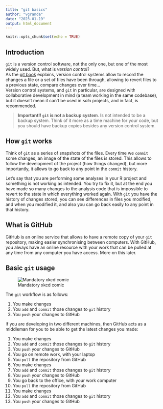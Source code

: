 ```yaml
---
title: "git basics"
author: "vgranda"
date: "2023-01-19"
output: html_document
---
```


```r
knitr::opts_chunk$set(echo = TRUE)
```

## Introduction

`git` is a version control software, not the only one, but one of the most
widely used. But, what is *version control*?  
As the [git book](https://git-scm.com/book/en/v2) explains, version control
systems allow to record the changes a file or a set of files have been through,
allowing to revert files to a previous state, compare changes over time...  
Version control systems, and `git` in particular, are designed with
collaborative development in mind (a team working in the same codebase), but it
doesn't mean it can't be used in *solo* projects, and in fact, is recommended.

  > **Important!! `git` is not a backup system**. Is not intended to be a backup
  system. Think of it more as a time machine for your code, but you should have
  backup copies besides any version control system.

## How `git` works

Think of `git` as a series of snapshots of the files. Every time we `commit`
some changes, an image of the state of the files is stored. This allows to
follow the development of the project (how things changed), but more
importantly, it allows to go back to any point in the `commit` history.  

Let's say that you are performing some analyses in your R project and something
is not working as intended. You try to fix it, but at the end you have made so
many changes to the analysis code that is impossible to revert to the state in
which everything worked again. With `git` you have the history of changes
stored, you can see differences in files you modified, and when you modified it,
and also you can go back easily to any point in that history.

## What is GitHub

GitHub is an online service that allows to have a remote copy of your `git`
repository, making easier synchronising between computers. With GitHub, you
always have an online resource with your work that can be pulled at any time
from any computer you have access. More on this later.

## Basic `git` usage

![Mandatory xkcd comic](git.png)

The `git` workflow is as follows:

  1. You make changes
  1. You `add` and `commit` those changes to `git` history
  1. You `push` your changes to GitHub

If you are developing in two different machines, then GitHub acts as a middleman
for you to be able to get the latest changes you made:

  1. You make changes
  1. You `add` and `commit` those changes to `git` history
  1. You `push` your changes to GitHub
  1. You go on remote work, with your laptop
  1. You `pull` the repository from GitHub
  1. You make changes
  1. You `add` and `commit` those changes to `git` history
  1. You `push` your changes to GitHub
  1. You go back to the office, with your work computer
  1. You `pull` the repository from GitHub
  1. You make changes
  1. You `add` and `commit` those changes to `git` history
  1. You `push` your changes to GitHub


